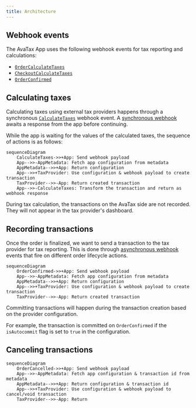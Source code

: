 ```yaml
---
title: Architecture
---
```


## Webhook events

The AvaTax App uses the following webhook events for tax reporting and calculations:

- [`OrderCalculateTaxes`](api-reference/taxes/objects/calculate-taxes.mdx)
- [`CheckoutCalculateTaxes`](api-reference/taxes/objects/calculate-taxes.mdx)
- [`OrderConfirmed`](api-reference/orders/objects/order-confirmed.mdx)

## Calculating taxes

Calculating taxes using external tax providers happens through a synchronous [`CalculateTaxes`](api-reference/taxes/objects/calculate-taxes.mdx) webhook event. A [synchronous webhook](developer/extending/webhooks/synchronous-events/overview.mdx) awaits a response from the app before continuing.

While the app is waiting for the values of the calculated taxes, the sequence of actions is as follows:

```mermaid
sequenceDiagram
    CalculateTaxes->>+App: Send webhook payload
    App-->>-AppMetadata: Fetch app configuration from metadata
    AppMetadata-->>+App: Return configuration
    App-->>+TaxProvider: Use configuration & webhook payload to create transaction
    TaxProvider-->>-App: Return created transaction
    App-->>-CalculateTaxes: Transform the transaction and return as webhook response
```

During tax calculation, the transactions on the AvaTax side are not recorded. They will not appear in the tax provider's dashboard.

## Recording transactions

Once the order is finalized, we want to send a transaction to the tax provider for tax reporting. This is done through [asynchronous webhook](developer/extending/webhooks/asynchronous-events.mdx) events that fire on different order lifecycle actions.

```mermaid
sequenceDiagram
    OrderConfirmed->>+App: Send webhook payload
    App-->>-AppMetadata: Fetch app configuration from metadata
    AppMetadata-->>+App: Return configuration
    App-->>+TaxProvider: Use configuration & webhook payload to create transaction
    TaxProvider-->>-App: Return created transaction
```

Committing transactions will happen during the transaction creation based on the provider configuration.

For example, the transaction is committed on `OrderConfirmed` if the `isAutocommit` flag is set to `true` in the configuration.

## Canceling transactions

```mermaid
sequenceDiagram
    OrderCancelled->>+App: Send webhook payload
    App-->>-AppMetadata: Fetch app configuration & transaction id from metadata
    AppMetadata-->>+App: Return configuration & transaction id
    App-->>+TaxProvider: Use configuration & webhook payload to cancel/void transaction
    TaxProvider-->>-App: Return
```
